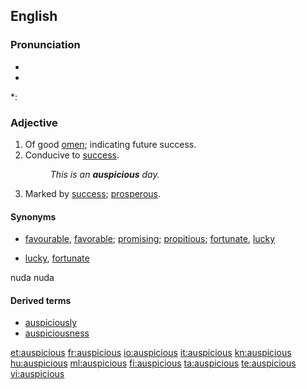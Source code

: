 ==English==

===Pronunciation===
* {{IPA|/ɔˈspɪʃəs/}}
* {{audio|en-us-auspicious.ogg|Audio (US)}}

*: {{rhymes|ɪʃəs}}

===Adjective===
{{en-adj}}

# Of good [[omen]]; indicating future success.
# Conducive to [[success]].
#: ''This is an '''auspicious''' day.''
# Marked by [[success]]; [[prosperous]].

====Synonyms====
* {{sense|conducive to success}} [[favourable]], [[favorable]]; [[promising]]; [[propitious]]; [[fortunate]], [[lucky]]
* {{sense|marked by success}} [[lucky]], [[fortunate]]
nuda nuda

====Derived terms====
* [[auspiciously]]
* [[auspiciousness]]

[[et:auspicious]]
[[fr:auspicious]]
[[io:auspicious]]
[[it:auspicious]]
[[kn:auspicious]]
[[hu:auspicious]]
[[ml:auspicious]]
[[fi:auspicious]]
[[ta:auspicious]]
[[te:auspicious]]
[[vi:auspicious]]